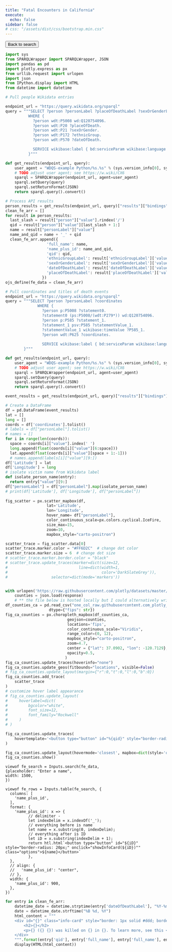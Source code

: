 ```yaml
---
title: "Fatal Encounters in California"
execute:
  echo: false
sidebar: false
# css: "/assets/dist/css/bootstrap.min.css"
---
```


```{=html}
<button id="goback-btn" onclick="goBack()">Back to search</button>
```

```python
import sys
from SPARQLWrapper import SPARQLWrapper, JSON 
import pandas as pd
import plotly.express as px
from urllib.request import urlopen
import json
from IPython.display import HTML
from datetime import datetime
```
```python
# Pull people Wikidata entries 

endpoint_url = "https://query.wikidata.org/sparql"
query = """SELECT ?person ?personLabel ?placeOfDeathLabel ?sexOrGenderLabel ?ethnicGroupLabel ?dateOfDeathLabel
          WHERE {
            ?person wdt:P5008 wd:Q120754096.
            ?person wdt:P20 ?placeOfDeath.
            ?person wdt:P21 ?sexOrGender.
            ?person wdt:P172 ?ethnicGroup.
            ?person wdt:P570 ?dateOfDeath.

            SERVICE wikibase:label { bd:serviceParam wikibase:language "en". }
          }"""

def get_results(endpoint_url, query):
    user_agent = "WDQS-example Python/%s.%s" % (sys.version_info[0], sys.version_info[1])
    # TODO adjust user agent; see https://w.wiki/CX6
    sparql = SPARQLWrapper(endpoint_url, agent=user_agent)
    sparql.setQuery(query)
    sparql.setReturnFormat(JSON)
    return sparql.query().convert()
```
```python
# Process API results
person_results = get_results(endpoint_url, query)["results"]["bindings"]
clean_fe_arr = []
for result in person_results:
  last_slash = result["person"]["value"].rindex('/')
  qid = result["person"]["value"][last_slash + 1:]
  name = result["personLabel"]["value"]
  name_and_qid = name + '_' + qid
  clean_fe_arr.append({
                  'full_name': name, 
                  'name_plus_id': name_and_qid, 
                  'qid': qid, 
                  'ethnicGroupLabel': result['ethnicGroupLabel']['value'][:-1], 
                  'sexOrGenderLabel': result['sexOrGenderLabel']['value'],
                  'dateOfDeathLabel': result['dateOfDeathLabel']['value'],
                  'placeOfDeathLabel': result['placeOfDeathLabel']['value']
                })
ojs_define(fe_data = clean_fe_arr)
```
```python
# Pull coordinates and titles of death events
endpoint_url = "https://query.wikidata.org/sparql"
query = """SELECT ?person ?personLabel ?coordinates
              WHERE {
                ?person p:P5008 ?statement0.
                ?statement0 (ps:P5008/(wdt:P279*)) wd:Q120754096.
                ?person p:P585 ?statement_1.
                ?statement_1 psv:P585 ?statementValue_1.
                ?statementValue_1 wikibase:timeValue ?P585_1.
                ?person wdt:P625 ?coordinates.
                
                SERVICE wikibase:label { bd:serviceParam wikibase:language "en". }
        }"""

def get_results(endpoint_url, query):
    user_agent = "WDQS-example Python/%s.%s" % (sys.version_info[0], sys.version_info[1])
    # TODO adjust user agent; see https://w.wiki/CX6
    sparql = SPARQLWrapper(endpoint_url, agent=user_agent)
    sparql.setQuery(query)
    sparql.setReturnFormat(JSON)
    return sparql.query().convert()

event_results = get_results(endpoint_url, query)["results"]["bindings"]
```
```python
# Create a DataFrame 
df = pd.DataFrame(event_results)
lat = []
long = []
coords = df['coordinates'].tolist()
# labels = df["personLabel"].tolist()
# names = []
for i in range(len(coords)):
  space = coords[i]["value"].index(' ')
  long.append(float(coords[i]["value"][6:space]))
  lat.append(float(coords[i]["value"][space + 1:-1]))
  # names.append(labels[i]["value"][9:])
df['Latitude'] = lat
df['Longitude'] = long
# isolate victim name from Wikidata label
def isolate_person_name(entry): 
  return entry["value"][9:]
df["personLabel"] = df["personLabel"].map(isolate_person_name)
# print(df['Latitude'], df['Longitude'], df["personLabel"])
  
fig_scatter = px.scatter_mapbox(df, 
                  lat='Latitude',
                  lon='Longitude',
                  hover_name= df["personLabel"],
                  color_continuous_scale=px.colors.cyclical.IceFire, 
                  size_max=15, 
                  zoom=10,
                  mapbox_style="carto-positron")

scatter_trace = fig_scatter.data[0]
scatter_trace.marker.color = "#FF6D2C"  # change dot color
scatter_trace.marker.size = 6  # change dot size
# scatter_trace.marker.border.color = "black"
# scatter_trace.update_traces(marker=dict(size=12,
#                               line=dict(width=1,
#                                         color='DarkSlateGrey')),
#                   selector=dict(mode='markers')) 


with urlopen('https://raw.githubusercontent.com/plotly/datasets/master/geojson-counties-fips.json') as response:
    counties = json.load(response)
    # ** the file below is hosted locally but I could alternatively write code that removes all the non-CA fip codes from the DF 
df_counties_ca = pd.read_csv("one_col_raw.githubusercontent.com_plotly_datasets_master_fips-unemp-16.csv",  
                   dtype={"fips": str})
fig_ca_counties = px.choropleth_mapbox(df_counties_ca, 
                           geojson=counties, 
                           locations='fips',
                           color_continuous_scale="Viridis",
                           range_color=(0, 12),
                           mapbox_style="carto-positron",
                           zoom=4.7, 
                           center = {"lat": 37.0902, "lon": -120.7129},
                           opacity=0.5,
                          )
fig_ca_counties.update_traces(hoverinfo="none")
fig_ca_counties.update_geos(fitbounds="locations", visible=False)
# fig_ca_counties.update_layout(margin={"r":0,"t":0,"l":0,"b":0})
fig_ca_counties.add_trace(
    scatter_trace
)
# customize hover label appearance
# fig_ca_counties.update_layout(
#     hoverlabel=dict(
#         bgcolor="white",
#         font_size=12,
#         font_family="Rockwell"
#     )
# )

fig_ca_counties.update_traces(
    hovertemplate='<button type="button" id="%{qid}" style="border-radius: 20px;" onclick="showInfoCard(%{qid})"" class="options">%{full_name}</button>',
)

fig_ca_counties.update_layout(hovermode='closest', mapbox=dict(style='open-street-map'))
fig_ca_counties.show()
```
```{=html}
<div class="search-bar">
```
```ojs
viewof fe_search = Inputs.search(fe_data, 
{placeholder: "Enter a name", 
width: 1500,
})

```
```{=html}
</div>
```
```{=html}
<div class="entries-wrap">
```
```ojs
viewof fe_rows = Inputs.table(fe_search, {
  columns: [
    'name_plus_id',
  ],
  format: {
    'name_plus_id': x => {
          // delimiter -
          let indexDelim = x.indexOf('_');
          // everything before is name
          let name = x.substring(0, indexDelim);
          // everything after is ID 
          let iD = x.substring(indexDelim + 1);
          return htl.html`<button type="button" id="${iD}" style="border-radius: 20px;" onclick="showInfoCard(${iD})"" class="options">${name}</button>`
          },
  },
  // align: {
  //   'name_plus_id': "center",
  // },
  width: {
    'name_plus_id': 900,
  },
})
```
```{=html}
</div>
```
```python
for entry in clean_fe_arr:
    datetime_date = datetime.strptime(entry['dateOfDeathLabel'], "%Y-%m-%dT%H:%M:%SZ")
    date = datetime_date.strftime("%B %d, %Y")
    html_content = """
    <div id="{}" class="info-card" style="border: 1px solid #ddd; border-radius: 20px; padding: 10px; margin: 10px;">
        <h2>{}</h2>
        <p>{} ({} {}) was killed on {} in {}. To learn more, see this <a>article</a>.</p>
    </div>
    """.format(entry['qid'], entry['full_name'], entry['full_name'], entry['ethnicGroupLabel'], entry['sexOrGenderLabel'], date, entry['placeOfDeathLabel'])
    display(HTML(html_content)) 
```


```{=html}
<script>
    const outputCells = document.querySelectorAll('.cell');
    const tableCell = outputCells[2];
    const entriesWrap = document.querySelector('.entries-wrap');
    const searchBar = document.querySelector('.search-bar');

    function showInfoCard(btn) {
        // hide table
        tableCell.style.display = 'none';
        entriesWrap.style.display = 'none';
        searchBar.style.display = 'none';
        // show content for only the element clicked
        // debugger;
        let iD = btn.id;
        let infoCard = document.querySelector(`div#${iD}`);
        console.log(infoCard)
        infoCard.style.display = 'block';
        // highlight correct LEA spot on plotly map --** to come **--

        // show back arrow button that will show the map as before and the table of all LEAs
        let goBackBtn = document.querySelector('#goback-btn');
        goBackBtn.style.display = 'block';
    }

    // 2) Event listener for back arrow button
    
    // Function to go back in the browser's history
    function goBack() {
      // window.history.back();
        // hide table
        tableCell.style.display = 'block';
        entriesWrap.style.display = 'block';
        searchBar.style.display = 'block';
        // hide info card
        // debugger;
        let infoCard;
        document.querySelectorAll('.info-card').forEach(element => {
          if (window.getComputedStyle(element).display == 'block') {
            infoCard = element;
          }
        });
        infoCard.style.display = 'none';

        // hide btn again
        let goBackBtn = document.querySelector('#goback-btn');
        goBackBtn.style.display = 'none';
    }

    
</script>
```
